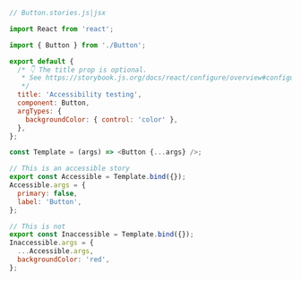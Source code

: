 ```js
// Button.stories.js|jsx

import React from 'react';

import { Button } from './Button';

export default {
  /* 👇 The title prop is optional.
   * See https://storybook.js.org/docs/react/configure/overview#configure-story-loading to learn how to generate automatic titles
   */
  title: 'Accessibility testing',
  component: Button,
  argTypes: {
    backgroundColor: { control: 'color' },
  },
};

const Template = (args) => <Button {...args} />;

// This is an accessible story
export const Accessible = Template.bind({});
Accessible.args = {
  primary: false,
  label: 'Button',
};

// This is not
export const Inaccessible = Template.bind({});
Inaccessible.args = {
  ...Accessible.args,
  backgroundColor: 'red',
};
```